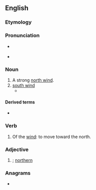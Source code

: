==English==

===Etymology===
{{suffix|en|north|er}}

===Pronunciation===
* {{q|noun, verb}} {{IPA|/ˈnɔː(ɹ)θə(ɹ)/|lang=en}}
* {{q|adjective}} {{IPA|/ˈnɔː(ɹ)ðə(ɹ)/|lang=en}}

===Noun===
{{en-noun}}

# A strong [[north wind]].
# [[south wind]]
#* {{quote-book
|author=Laura Ingalls Wilder
|authorlink=Laura Ingalls Wilder
|title={{w|Little House on the Prairie}}
|chapter=17
|year=1935
|passage="It beats me," he said, "why they call a south wind a '''norther''', and how a wind from the south can be so tarnation cold."
}}

====Derived terms====
* {{l|en|blue norther}}

===Verb===
{{en-verb}}

# Of the [[wind]]: to move toward the north.

===Adjective===
{{head|en|adjective comparative form}}

# {{lb|en|archaic|dialectal}} {{en-comparative of|north}}; [[northern]]

===Anagrams===
* {{anagrams|en|horrent}}